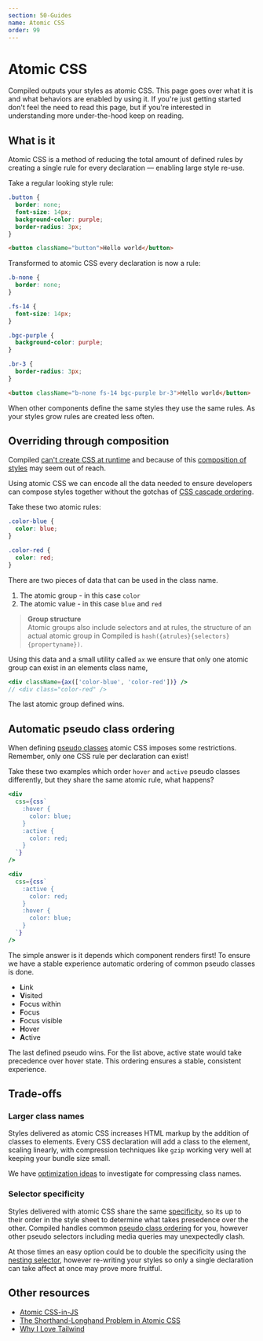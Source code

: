 ```yaml
---
section: 50-Guides
name: Atomic CSS
order: 99
---
```


# Atomic CSS

Compiled outputs your styles as atomic CSS.
This page goes over what it is and what behaviors are enabled by using it.
If you're just getting started don't feel the need to read this page,
but if you're interested in understanding more under-the-hood keep on reading.

## What is it

Atomic CSS is a method of reducing the total amount of defined rules by creating a single rule for every declaration —
enabling large style re-use.

Take a regular looking style rule:

```css
.button {
  border: none;
  font-size: 14px;
  background-color: purple;
  border-radius: 3px;
}
```

```html
<button className="button">Hello world</button>
```

Transformed to atomic CSS every declaration is now a rule:

```css
.b-none {
  border: none;
}

.fs-14 {
  font-size: 14px;
}

.bgc-purple {
  background-color: purple;
}

.br-3 {
  border-radius: 3px;
}
```

```html
<button className="b-none fs-14 bgc-purple br-3">Hello world</button>
```

When other components define the same styles they use the same rules.
As your styles grow rules are created less often.

## Overriding through composition

Compiled [can't create CSS at runtime](/limitations) and because of this [composition of styles](/composition) may seem out of reach.

Using atomic CSS we can encode all the data needed to ensure developers can compose styles together without the gotchas of [CSS cascade ordering](https://developer.mozilla.org/en-US/docs/Learn/CSS/Building_blocks/Cascade_and_inheritance).

Take these two atomic rules:

```css
.color-blue {
  color: blue;
}

.color-red {
  color: red;
}
```

There are two pieces of data that can be used in the class name.

1. The atomic group - in this case `color`
1. The atomic value - in this case `blue` and `red`

> **Group structure** <br /> Atomic groups also include selectors and at rules,
> the structure of an actual atomic group in Compiled is `hash({atrules}{selectors}{propertyname})`.

Using this data and a small utility called `ax` we ensure that only one atomic group can exist in an elements class name,

```jsx
<div className={ax(['color-blue', 'color-red'])} />
// <div class="color-red" />
```

The last atomic group defined wins.

## Automatic pseudo class ordering

When defining [pseudo classes](https://developer.mozilla.org/en-US/docs/Web/CSS/Pseudo-classes) atomic CSS imposes some restrictions.
Remember,
only one CSS rule per declaration can exist!

Take these two examples which order `hover` and `active` pseudo classes differently,
but they share the same atomic rule,
what happens?

```jsx
<div
  css={css`
    :hover {
      color: blue;
    }
    :active {
      color: red;
    }
  `}
/>
```

```jsx
<div
  css={css`
    :active {
      color: red;
    }
    :hover {
      color: blue;
    }
  `}
/>
```

The simple answer is it depends which component renders first!
To ensure we have a stable experience automatic ordering of common pseudo classes is done.

- **L**ink
- **V**isited
- **F**ocus within
- **F**ocus
- **F**ocus visible
- **H**over
- **A**ctive

The last defined pseudo wins.
For the list above,
active state would take precedence over hover state.
This ordering ensures a stable,
consistent experience.

## Trade-offs

### Larger class names

Styles delivered as atomic CSS increases HTML markup by the addition of classes to elements.
Every CSS declaration will add a class to the element,
scaling linearly,
with compression techniques like `gzip` working very well at keeping your bundle size small.

We have [optimization ideas](https://github.com/atlassian-labs/compiled/issues/335) to investigate for compressing class names.

### Selector specificity

Styles delivered with atomic CSS share the same [specificity](https://developer.mozilla.org/en-US/docs/Web/CSS/Specificity),
so its up to their order in the style sheet to determine what takes presedence over the other.
Compiled handles common [pseudo class ordering](#ordered-pseudos) for you,
however other pseudo selectors including media queries may unexpectedly clash.

At those times an easy option could be to double the specificity using the [nesting selector](/writing-css#nesting-selector),
however re-writing your styles so only a single declaration can take affect at once may prove more fruitful.

## Other resources

- [Atomic CSS-in-JS](https://sebastienlorber.com/atomic-css-in-js)
- [The Shorthand-Longhand Problem in Atomic CSS](https://weser.io/blog/the-shorthand-longhand-problem-in-atomic-css)
- [Why I Love Tailwind](https://mxstbr.com/thoughts/tailwind/)
